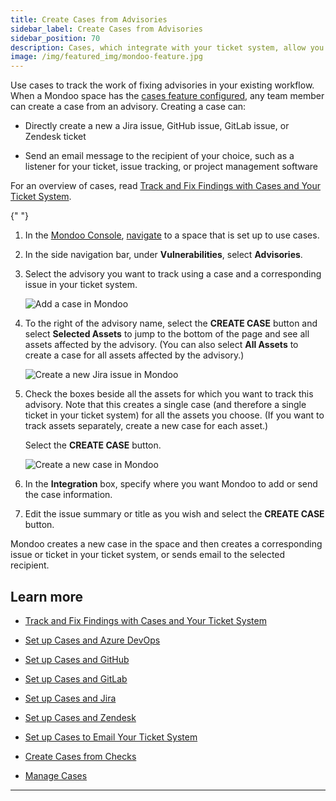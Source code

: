```yaml
---
title: Create Cases from Advisories
sidebar_label: Create Cases from Advisories
sidebar_position: 70
description: Cases, which integrate with your ticket system, allow you to track remediation of important security findings. Create a case from an advisory to track work on that advisory within your existing workflow.
image: /img/featured_img/mondoo-feature.jpg
---
```


Use cases to track the work of fixing advisories in your existing workflow. When a Mondoo space has the [cases feature configured](/platform/cases/overview/), any team member can create a case from an advisory. Creating a case can:

- Directly create a new a Jira issue, GitHub issue, GitLab issue, or Zendesk ticket

- Send an email message to the recipient of your choice, such as a listener for your ticket, issue tracking, or project management software

For an overview of cases, read [Track and Fix Findings with Cases and Your Ticket System](/platform/cases/overview/).


<Partial />{" "}

1. In the [Mondoo Console](https://console.mondoo.com), [navigate](/platform/start/navigate) to a space that is set up to use cases.

2. In the side navigation bar, under **Vulnerabilities**, select **Advisories**.

3. Select the advisory you want to track using a case and a corresponding issue in your ticket system.

   ![Add a case in Mondoo](/img/platform/cases/add-case-advisory.png)

4. To the right of the advisory name, select the **CREATE CASE** button and select **Selected Assets** to jump to the bottom of the page and see all assets affected by the advisory. (You can also select **All Assets** to create a case for all assets affected by the advisory.)

   ![Create a new Jira issue in Mondoo](/img/platform/cases/select-asset.png)

5. Check the boxes beside all the assets for which you want to track this advisory. Note that this creates a single case (and therefore a single ticket in your ticket system) for all the assets you choose. (If you want to track assets separately, create a new case for each asset.)

   Select the **CREATE CASE** button.

   ![Create a new case in Mondoo](/img/platform/cases/new-case.png)

6. In the **Integration** box, specify where you want Mondoo to add or send the case information.

7. Edit the issue summary or title as you wish and select the **CREATE CASE** button.

  Mondoo creates a new case in the space and then creates a corresponding issue or ticket in your ticket system, or sends email to the selected recipient.

## Learn more

- [Track and Fix Findings with Cases and Your Ticket System](/platform/cases/overview/)

- [Set up Cases and Azure DevOps](/platform/cases/setup-azuredevops/)

- [Set up Cases and GitHub](/platform/cases/setup-github/)

- [Set up Cases and GitLab](/platform/cases/setup-gitlab/)

- [Set up Cases and Jira](/platform/cases/setup/)

- [Set up Cases and Zendesk](/platform/cases/setup-zendesk/)

- [Set up Cases to Email Your Ticket System](/platform/cases/setup-email/)

- [Create Cases from Checks](/platform/cases/checks/)

- [Manage Cases](/platform/cases/manage/)

---
